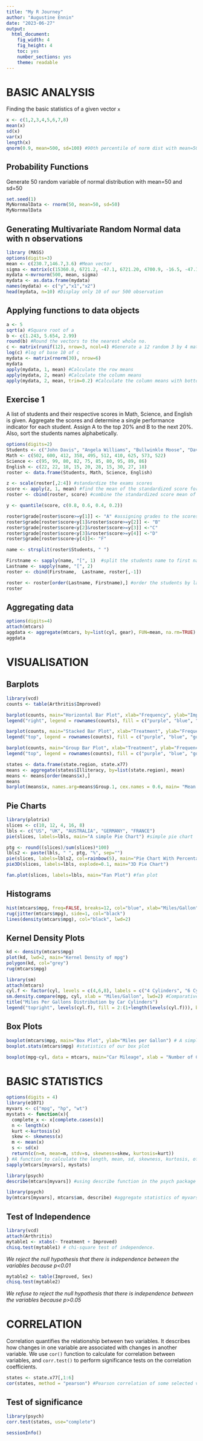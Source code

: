 ---
title: "My R Journey"
author: "Augustine Ennin"
date: "2023-06-27"
output: 
  html_document: 
    fig_width: 4
    fig_height: 4
    toc: yes
    number_sections: yes
    theme: readable
---

# **BASIC ANALYSIS**
Finding the basic statistics of a given vector `x`
```{r}
x <- c(1,2,3,4,5,6,7,8)
mean(x)
sd(x)
var(x)
length(x)
qnorm(0.9, mean=500, sd=100) #90th percentile of norm dist with mean=500 & sd=100
```

## Probability Functions
Generate 50 random variable of normal distribution with mean=50 and sd=50
```{r}
set.seed(1)
MyNornmalData <- rnorm(50, mean=50, sd=50)
MyNornmalData
```

## Generating Multivariate Random Normal data with n observations
```{r}
library (MASS)
options(digits=3)
mean <- c(230.7,146.7,3.6) #Mean vector
sigma <- matrix(c(15360.8, 6721.2, -47.1, 6721.20, 4700.9, -16.5, -47.1, -16.50, 0.3), nrow=3, ncol=3) #Covariance matrix
mydata <-mvrnorm(500, mean, sigma)
mydata <- as.data.frame(mydata)
names(mydata) <- c("y","x1","x2")
head(mydata, n=10) #Display only 10 of our 500 observation
```

## Applying functions to data objects
```{r}
a <- 5
sqrt(a) #Square root of a
b <- c(1.243, 5.654, 2.99)
round(b) #Round the vectors to the nearest whole no.
c <- matrix(runif(12), nrow=3, ncol=4) #Generate a 12 random 3 by 4 matrix of a uniform distribution
log(c) #log of base 10 of c
mydata <- matrix(rnorm(30), nrow=6)
mydata
apply(mydata, 1, mean) #Calculate the row means
apply(mydata, 2, mean) #Calculate the column means
apply(mydata, 2, mean, trim=0.2) #Calculate the column means with bottom 20% and top 20%  of the values discarded
```

## Exercise 1
A list of students and their respective scores in Math, Science, and English is given. Aggregate the scores and determine a single performance indicator for each student. Assign A to the top 20% and B to the next 20%. Also, sort the students names alphabetically.
```{r}
options(digits=2)
Students <- c("John Davis", "Angela Williams", "Bullwinkle Moose", "David Jones", "Janice Markhammer", "Cheryl Cushing", "Reuven Ytzrhah", "Greg Knox", "Joel England", "Mary Rayburn")
Math <- c(502, 600, 412, 358, 495, 512, 410, 625, 573, 522)
Science <- c(95, 99, 80, 82, 75, 85, 80, 95, 89, 86)
English <- c(22, 22, 18, 15, 20, 28, 15, 30, 27, 18)
roster <- data.frame(Students, Math, Science, English)

z <- scale(roster[,2:4]) #standardize the exams scores 
score <- apply(z, 1, mean) #find the mean of the standardized score for each student
roster <- cbind(roster, score) #combine the standardized score mean of each student to the roster

y <- quantile(score, c(0.8, 0.6, 0.4, 0.2))

roster$grade[roster$score>=y[1]] <- "A" #assigning grades to the scores
roster$grade[roster$score<y[1]&roster$score>=y[2]] <- "B"
roster$grade[roster$score<y[2]&roster$score>=y[3]] <-"C"
roster$grade[roster$score<y[3]&roster$score>=y[4]] <-"D"
roster$grade[roster$score<y[4]]<- "F"

name <- strsplit(roster$Students, " ")

Firstname <- sapply(name, "[", 1)  #split the students name to first name and last name
Lastname <- sapply(name, "[", 2)
roster <- cbind(Firstname,  Lastname, roster[,-1])

roster <- roster[order(Lastname, Firstname),] #order the students by last name then by first name 
roster
```

## Aggregating data
```{r}
options(digits=4)
attach(mtcars)
aggdata <- aggregate(mtcars, by=list(cyl, gear), FUN=mean, na.rm=TRUE)
aggdata
```

# **VISUALISATION**
## Barplots
```{r}
library(vcd)
counts <- table(Arthritis$Improved) 

barplot(counts, main="Horizontal Bar Plot", xlab="Frequency", ylab="Improvement", col=c("purple", "blue", "gold"), horiz=TRUE) #horizontal barplot
legend("right", legend = rownames(counts), fill = c("purple", "blue", "gold"), bty = "n")

barplot(counts, main="Stacked Bar Plot", xlab="Treatment", ylab="Frequency", col=c("purple", "blue", "gold")) #stacked bar plot
legend("top", legend = rownames(counts), fill = c("purple", "blue", "gold"), bty = "n")

barplot(counts, main="Group Bar Plot", xlab="Treatment", ylab="Frequency", col=c("purple", "blue", "gold"), beside=TRUE) #grouped bar plot
legend("top", legend = rownames(counts), fill = c("purple", "blue", "gold"), bty = "n")

states <- data.frame(state.region, state.x77)
means <- aggregate(states$Illiteracy, by=list(state.region), mean)
means <- means[order(means$x),]
means
barplot(means$x, names.arg=means$Group.1, cex.names = 0.6, main= "Mean Illiteracy Rate", col=c("black")) #barplot of mean illiteracy rate
```

## Pie Charts
```{r}
library(plotrix)
slices <- c(10, 12, 4, 16, 8)
lbls <- c("US", "UK", "AUSTRALIA", "GERMANY", "FRANCE")
pie(slices, labels=lbls, main="A simple Pie Chart") #simple pie chart

ptg <- round((slices)/sum(slices)*100)
lbls2 <- paste(lbls, " ", ptg, "%", sep="")
pie(slices, labels=lbls2, col=rainbow(5), main="Pie Chart With Percentages") #slices as percentages
pie3D(slices, labels=lbls, explode=0.1, main="3D Pie Chart")

fan.plot(slices, labels=lbls, main="Fan Plot") #fan plot
```

## Histograms
```{r}
hist(mtcars$mpg, freq=FALSE, breaks=12, col="blue", xlab="Miles/Gallon", main="Histogram, Rug Plot, and Density Curve") #histogram with rug plot and density curve 
rug(jitter(mtcars$mpg), side=1, col="black")
lines(density(mtcars$mpg), col="black", lwd=2)
```

## Kernel Density Plots
```{r}
kd <- density(mtcars$mpg)
plot(kd, lwd=2, main="Kernel Density of mpg")
polygon(kd, col="grey")
rug(mtcars$mpg)

library(sm)
attach(mtcars)
cyl.f <- factor(cyl, levels = c(4,6,8), labels = c("4 Cylinders", "6 Cylinders", "8 Cylinders"))
sm.density.compare(mpg, cyl, xlab = "Miles/Gallon", lwd=2) #Comparative Kernel Density Plot for mtcars$cyl and mtcars$mpg
title("Miles Per Gallons Distribution by Car Cylinders")
legend("topright", levels(cyl.f), fill = 2:(1+length(levels(cyl.f))), bty = "n")
```

## Box Plots
```{r}
boxplot(mtcars$mpg, main="Box Plot", ylab="Miles per Gallon") # A simple box plot of mpg of the mtcars data
boxplot.stats(mtcars$mpg) #statistics of our box plot

boxplot(mpg~cyl, data = mtcars, main="Car Mileage", xlab = "Number of Cylinders", ylab = "Miles Per Gallon", col="red") #different cylinders and their miles/gallon using boxplot

```

# **BASIC STATISTICS**
```{r}
options(digits = 4)
library(e1071)
myvars <- c("mpg", "hp", "wt")
mystats <- function(x){
  complete_x <- x[complete.cases(x)]
  n <- length(x)
  kurt <-kurtosis(x)
  skew <- skewness(x)
  m <- mean(x)
  s <- sd(x)
  return(c(n=n, mean=m, stdv=s, skewness=skew, kurtosis=kurt))
} #A function to calculate the length, mean, sd, skewness, kurtosis, of some selected variables in the mtcars data set
sapply(mtcars[myvars], mystats)

library(psych)
describe(mtcars[myvars]) #using describe function in the psych package to calculate various statistical measure of myvars 

library(psych)
by(mtcars[myvars], mtcars$am, describe) #aggregate statistics of myvars and transmission type variables in the mtcars data set
```

## Test of Independence
```{r}
library(vcd)
attach(Arthritis)
mytable1 <- xtabs(~ Treatment + Improved)
chisq.test(mytable1) # chi-square test of independence. 
```

*We reject the null hypothesis that there is independence between the variables because p<0.01*

```{r}
mytable2 <- table(Improved, Sex)
chisq.test(mytable2) 
```

*We refuse to reject the null hypothesis that there is independence between the variables because p>0.05*

# **CORRELATION**
Correlation quantifies the relationship between two variables. It describes how changes in one variable are associated with changes in another variable. We use `cor()` function to calculate for correlation between variables, and `corr.test()` to perform significance tests on the correlation coefficients. 
```{r}
states <- state.x77[,1:6]
cor(states, method = "pearson") #Pearson correlation of some selected variables in the state.x77 dataset
```

## Test of significance
```{r}
library(psych)
corr.test(states, use="complete")
```
```{r}
sessionInfo()
```


